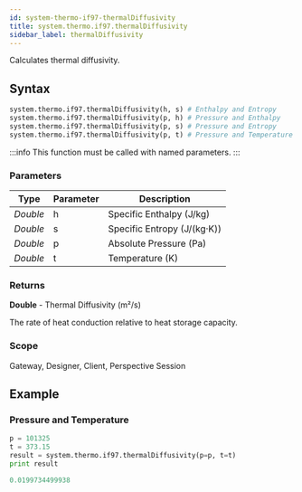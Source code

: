 ```yaml
---
id: system-thermo-if97-thermalDiffusivity
title: system.thermo.if97.thermalDiffusivity
sidebar_label: thermalDiffusivity
---
```


Calculates thermal diffusivity.

## Syntax

```python
system.thermo.if97.thermalDiffusivity(h, s) # Enthalpy and Entropy
system.thermo.if97.thermalDiffusivity(p, h) # Pressure and Enthalpy
system.thermo.if97.thermalDiffusivity(p, s) # Pressure and Entropy
system.thermo.if97.thermalDiffusivity(p, t) # Pressure and Temperature
```

:::info
This function must be called with named parameters.
:::

### Parameters

<APITable>

| Type     | Parameter | Description                     |
| -------- | --------- | ------------------------------- |
| _Double_ | h         | Specific Enthalpy (J/kg)        |
| _Double_ | s         | Specific Entropy (J/(kg·K))     |
| _Double_ | p         | Absolute Pressure (Pa)          |
| _Double_ | t         | Temperature (K)                |

</APITable>

### Returns
__Double__ - Thermal Diffusivity (m²/s)

The rate of heat conduction relative to heat storage capacity.

### Scope
Gateway, Designer, Client, Perspective Session

## Example

### Pressure and Temperature
```python
p = 101325
t = 373.15
result = system.thermo.if97.thermalDiffusivity(p=p, t=t)
print result
```

```python title="Result"
0.0199734499938
```